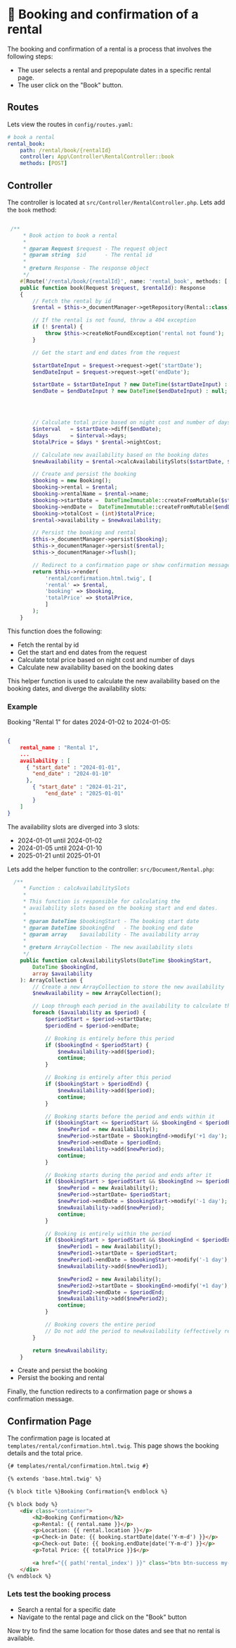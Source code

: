 # 📄 Booking and confirmation of a rental

The booking and confirmation of a rental is a process that involves the following steps:
- The user selects a rental and prepopulate dates  in a specific rental page.
- The user click on the "Book" button.


## Routes

Lets view the routes in `config/routes.yaml`:

```yaml
# book a rental
rental_book:
    path: /rental/book/{rentalId}
    controller: App\Controller\RentalController::book
    methods: [POST]
```

## Controller

The controller is located at `src/Controller/RentalController.php`. Lets add the `book` method:

```php

 /**
     * Book action to book a rental
     * 
     * @param Request $request - The request object
     * @param string  $id      - The rental id
     * 
     * @return Response - The response object
     */
    #[Route('/rental/book/{rentalId}', name: 'rental_book', methods: ['POST'])]
    public function book(Request $request, $rentalId): Response
    {
        // Fetch the rental by id
        $rental = $this->_documentManager->getRepository(Rental::class)->find($rentalId);

        // If the rental is not found, throw a 404 exception
        if (! $rental) {
            throw $this->createNotFoundException('rental not found');
        }

        // Get the start and end dates from the request

        $startDateInput = $request->request->get('startDate');
        $endDateInput = $request->request->get('endDate');

        $startDate = $startDateInput ? new DateTime($startDateInput) : null;
        $endDate = $endDateInput ? new DateTime($endDateInput) : null;




        // Calculate total price based on night cost and number of days
        $interval   = $startDate->diff($endDate);
        $days       = $interval->days;
        $totalPrice = $days * $rental->nightCost;

        // Calculate new availability based on the booking dates
        $newAvailability = $rental->calcAvailabilitySlots($startDate, $endDate, $rental->availability->toArray());

        // Create and persist the booking
        $booking = new Booking();
        $booking->rental = $rental;
        $booking->rentalName = $rental->name;
        $booking->startDate =  DateTimeImmutable::createFromMutable($startDate);
        $booking->endDate =  DateTimeImmutable::createFromMutable($endDate);
        $booking->totalCost = (int)$totalPrice;
        $rental->availability = $newAvailability;

        // Persist the booking and rental
        $this->_documentManager->persist($booking);
        $this->_documentManager->persist($rental);
        $this->_documentManager->flush();

        // Redirect to a confirmation page or show confirmation message
        return $this->render(
            'rental/confirmation.html.twig', [
            'rental' => $rental,
            'booking' => $booking,
            'totalPrice' => $totalPrice,
            ]
        );
    }
```

This function does the following:
- Fetch the rental by id
- Get the start and end dates from the request
- Calculate total price based on night cost and number of days
- Calculate new availability based on the booking dates

This helper function is used to calculate the new availability based on the booking dates, and diverge the availability slots:

### Example 

Booking "Rental 1" for dates 2024-01-02 to 2024-01-05:

```json 

{
    rental_name : "Rental 1",
    ...
    availability : [
      { "start_date" : "2024-01-01",
        "end_date" : "2024-01-10"
      },
        { "start_date" : "2024-01-21",
            "end_date" : "2025-01-01"
        }
    ]
}
```

The availability slots are diverged into 3 slots:
- 2024-01-01 until 2024-01-02
- 2024-01-05 until 2024-01-10
- 2025-01-21 until 2025-01-01

Lets add the helper function to the controller: `src/Document/Rental.php`:

```php
  /**
     * Function : calcAvailabilitySlots 
     * 
     * This function is responsible for calculating the 
     * availability slots based on the booking start and end dates.
     * 
     * @param DateTime $bookingStart - The booking start date
     * @param DateTime $bookingEnd   - The booking end date
     * @param array    $availability - The availability array
     * 
     * @return ArrayCollection - The new availability slots
     */
    public function calcAvailabilitySlots(DateTime $bookingStart, 
        DateTime $bookingEnd, 
        array $availability
    ): ArrayCollection {
        // Create a new ArrayCollection to store the new availability
        $newAvailability = new ArrayCollection();

        // Loop through each period in the availability to calculate the new availability
        foreach ($availability as $period) {
            $periodStart = $period->startDate;
            $periodEnd = $period->endDate;

            // Booking is entirely before this period
            if ($bookingEnd < $periodStart) {
                $newAvailability->add($period);
                continue;
            }

            // Booking is entirely after this period
            if ($bookingStart > $periodEnd) {
                $newAvailability->add($period);
                continue;
            }

            // Booking starts before the period and ends within it
            if ($bookingStart <= $periodStart && $bookingEnd < $periodEnd) {
                $newPeriod = new Availability();
                $newPeriod->startDate = $bookingEnd->modify('+1 day');
                $newPeriod->endDate = $periodEnd;
                $newAvailability->add($newPeriod);
                continue;
            }

            // Booking starts during the period and ends after it
            if ($bookingStart > $periodStart && $bookingEnd >= $periodEnd) {
                $newPeriod = new Availability();
                $newPeriod->startDate= $periodStart;
                $newPeriod->endDate = $bookingStart->modify('-1 day');
                $newAvailability->add($newPeriod);
                continue;
            }

            // Booking is entirely within the period
            if ($bookingStart > $periodStart && $bookingEnd < $periodEnd) {
                $newPeriod1 = new Availability();
                $newPeriod1->startDate = $periodStart;
                $newPeriod1->endDate = $bookingStart->modify('-1 day');
                $newAvailability->add($newPeriod1);

                $newPeriod2 = new Availability();
                $newPeriod2->startDate = $bookingEnd->modify('+1 day');
                $newPeriod2->endDate = $periodEnd;
                $newAvailability->add($newPeriod2);
                continue;
            }

            // Booking covers the entire period
            // Do not add the period to newAvailability (effectively removing it)
        }

        return $newAvailability;
    }
```

- Create and persist the booking
- Persist the booking and rental

Finally, the function redirects to a confirmation page or shows a confirmation message.

## Confirmation Page

The confirmation page is located at `templates/rental/confirmation.html.twig`. This page shows the booking details and the total price.


```html
{# templates/rental/confirmation.html.twig #}

{% extends 'base.html.twig' %}

{% block title %}Booking Confirmation{% endblock %}

{% block body %}
    <div class="container">
        <h2>Booking Confirmation</h2>
        <p>Rental: {{ rental.name }}</p>
        <p>Location: {{ rental.location }}</p>
        <p>Check-in Date: {{ booking.startDate|date('Y-m-d') }}</p>
        <p>Check-out Date: {{ booking.endDate|date('Y-m-d') }}</p>
        <p>Total Price: {{ totalPrice }}$</p>

        <a href="{{ path('rental_index') }}" class="btn btn-success my-3">Back</a>
    </div>
{% endblock %}
```

### Lets test the booking process
- Search a rental for a specific date
- Navigate to the rental page and click on the "Book" button

Now try to find the same location for those dates and see that no rental is available.

